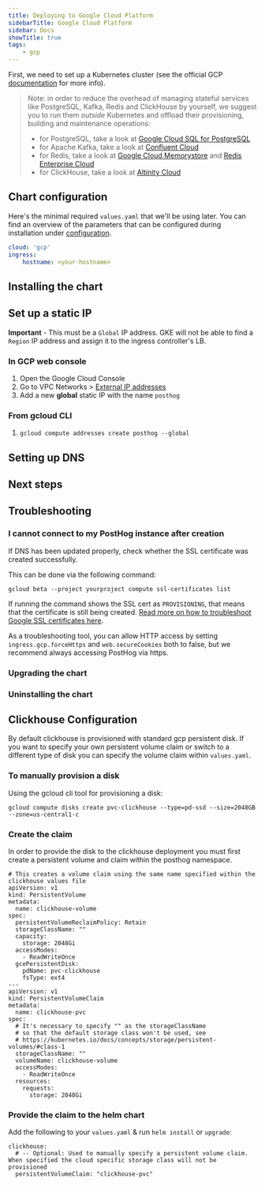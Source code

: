 ```yaml
---
title: Deploying to Google Cloud Platform
sidebarTitle: Google Cloud Platform
sidebar: Docs
showTitle: true
tags:
    - gcp
---
```



<Disclaimer />

First, we need to set up a Kubernetes cluster (see the official GCP [documentation](https://cloud.google.com/kubernetes-engine/) for more info).

<ClusterRequirementsSnippet />

> Note: in order to reduce the overhead of managing stateful services like PostgreSQL, Kafka, Redis and ClickHouse by yourself, we suggest you to run them _outside_ Kubernetes and offload their provisioning, building and maintenance operations:
>
> -   for PostgreSQL, take a look at [Google Cloud SQL for PostgreSQL](https://cloud.google.com/sql/docs/postgres)
> -   for Apache Kafka, take a look at [Confluent Cloud](https://www.confluent.io/confluent-cloud/)
> -   for Redis, take a look at [Google Cloud Memorystore](https://cloud.google.com/memorystore) and [Redis Enterprise Cloud](https://redis.com/redis-enterprise-cloud/overview/)
> -   for ClickHouse, take a look at [Altinity Cloud](https://altinity.com/cloud-database/)

## Chart configuration

Here's the minimal required `values.yaml` that we'll be using later. You can find an overview of the parameters that can be configured during installation under [configuration](/docs/self-host/deploy/configuration).

```yaml
cloud: 'gcp'
ingress:
    hostname: <your-hostname>
```

## Installing the chart

<InstallingSnippet />

## Set up a static IP

**Important** - This must be a `Global` IP address. GKE will not be able to find a `Region` IP address and assign it to the ingress controller's LB.

### In GCP web console

1. Open the Google Cloud Console
1. Go to VPC Networks > [External IP addresses](https://console.cloud.google.com/networking/addresses/list)
1. Add a new **global** static IP with the name `posthog`

### From gcloud CLI

1. `gcloud compute addresses create posthog --global`

## Setting up DNS

<SetupDNS />

## Next steps

<NextSteps />

## Troubleshooting

### I cannot connect to my PostHog instance after creation

If DNS has been updated properly, check whether the SSL certificate was created successfully.

This can be done via the following command:

```shell
gcloud beta --project yourproject compute ssl-certificates list
```

If running the command shows the SSL cert as `PROVISIONING`, that means that the certificate is still being created. [Read more on how to troubleshoot Google SSL certificates here](https://cloud.google.com/load-balancing/docs/ssl-certificates/troubleshooting).

As a troubleshooting tool, you can allow HTTP access by setting `ingress.gcp.forceHttps` and `web.secureCookies` both to false, but we recommend always accessing PostHog via https.

### Upgrading the chart

<UpgradingSnippet />

### Uninstalling the chart

<UninstallingSnippet />

## Clickhouse Configuration

By default clickhouse is provisioned with standard gcp persistent disk. If you want to specify your own persistent volume claim or switch to a different type of disk
you can specify the volume claim within `values.yaml`.

### To manually provision a disk

Using the gcloud cli tool for provisioning a disk:

```
gcloud compute disks create pvc-clickhouse --type=pd-ssd --size=2048GB --zone=us-central1-c
```

### Create the claim

In order to provide the disk to the clickhouse deployment you must first create a persistent volume and claim within the posthog namespace.

```
# This creates a volume claim using the same name specified within the clickhouse values file
apiVersion: v1
kind: PersistentVolume
metadata:
  name: clickhouse-volume
spec:
  persistentVolumeReclaimPolicy: Retain
  storageClassName: ""
  capacity:
    storage: 2048Gi
  accessModes:
    - ReadWriteOnce
  gcePersistentDisk:
    pdName: pvc-clickhouse
    fsType: ext4
---
apiVersion: v1
kind: PersistentVolumeClaim
metadata:
  name: clickhouse-pvc
spec:
  # It's necessary to specify "" as the storageClassName
  # so that the default storage class won't be used, see
  # https://kubernetes.io/docs/concepts/storage/persistent-volumes/#class-1
  storageClassName: ""
  volumeName: clickhouse-volume
  accessModes:
    - ReadWriteOnce
  resources:
    requests:
      storage: 2048Gi
```

### Provide the claim to the helm chart

Add the following to your `values.yaml` & run `helm install` or `upgrade`:

```
clickhouse:
  # -- Optional: Used to manually specify a persistent volume claim. When specified the cloud specific storage class will not be provisioned
  persistentVolumeClaim: "clickhouse-pvc"
```
